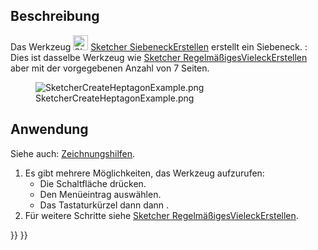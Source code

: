 <languages/>

{{Docnav/de
|[[Sketcher_CreateHexagon/de|SechseckErstellen]]
|[[Sketcher_CreateOctagon/de|AchteckErstellen]]
|[[Sketcher_Workbench/de|Sketcher]]
|IconL=Sketcher_CreateHexagon.svg
|IconR=Sketcher_CreateOctagon.svg
|IconC=Workbench_Sketcher.svg
}}

{{GuiCommand/de
|Name=Sketcher CreateHeptagon
|Name/de=Sketcher SiebeneckErstellen
|MenuLocation=Sketch → Skizzengeometrien → Siebeneck erstellen
|Workbenches=[[Sketcher_Workbench/de|Sketcher]]
|Shortcut={{KEY|G}} {{KEY|P}} {{KEY|7}}
|Version=0.15
|SeeAlso=[[Sketcher_CreateRegularPolygon/de|Sketcher RegelmäßigesVieleckErstellen]]
}}

<span id="Description"></span>
==Beschreibung==

Das Werkzeug [[Image:Sketcher_CreateHeptagon.svg|24px]] [[Sketcher_CreateHeptagon/de|Sketcher SiebeneckErstellen]] erstellt ein Siebeneck. {{Version/de|1.0}}: Dies ist dasselbe Werkzeug wie [[Sketcher_CreateRegularPolygon/de|Sketcher RegelmäßigesVieleckErstellen]] aber mit der vorgegebenen Anzahl von 7 Seiten.

[[Image:SketcherCreateHeptagonExample.png‎]]

<span id="Usage"></span>
==Anwendung==

Siehe auch: [[Sketcher_Workbench/de#Zeichnungshilfen|Zeichnungshilfen]].

# Es gibt mehrere Möglichkeiten, das Werkzeug aufzurufen:
#* Die Schaltfläche {{Button|[[Image:Sketcher_CreateHeptagon.svg|16px]] [[Sketcher_CreateHeptagon/de|Siebeneck]]}} drücken.
#* Den Menüeintrag {{MenuCommand|Skizze → Skizzengeometrien → [[Image:Sketcher_CreateHeptagon.svg|16px]] Siebeneck erstellen}} auswählen.
#* Das Tastaturkürzel {{KEY|G}} dann {{KEY|P}} dann {{KEY|7}}.
# Für weitere Schritte siehe [[Sketcher_CreateRegularPolygon/de#Anwendung|Sketcher RegelmäßigesVieleckErstellen]].


{{Docnav/de
|[[Sketcher_CreateHexagon/de|SechseckErstellen]]
|[[Sketcher_CreateOctagon/de|AchteckErstellen]]
|[[Sketcher_Workbench/de|Sketcher]]
|IconL=Sketcher_CreateHexagon.svg
|IconR=Sketcher_CreateOctagon.svg
|IconC=Workbench_Sketcher.svg
}}

{{Sketcher Tools navi{{#translation:}}}}
{{Userdocnavi{{#translation:}}}}